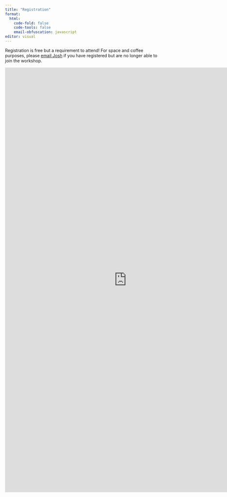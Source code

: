 ```yaml
---
title: "Registration"
format: 
  html:
    code-fold: false
    code-tools: false
    email-obfuscation: javascript
editor: visual
---
```


Registration is free but a requirement to attend! For space and coffee purposes, please [email Josh](mailto:joshua.bon@adeliade.edu.au) if you have registered but are no longer able to join the workshop.

<iframe src="https://docs.google.com/forms/d/e/1FAIpQLScIuF_16vXeeyLFgQPycG6qanaOo8aN9HvR_2dQIaiq2VZHNA/viewform?embedded=true" width="800" height="1400" frameborder="0" marginheight="0" marginwidth="0">

Loading...

</iframe>